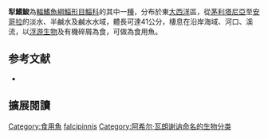 {{Speciesbox 
| status = NE
| status_system = IUCN3.1
| status_ref = 
| taxon = Liza falcipinnis
| authority =  [[Achille_Valenciennes|Valenciennes]], 1836
| synonyms = *''Chelon falcipinnis''<br /><small>Valenciennes, 1836</small>
*''Mugil falcipinnis''<br /><small>Valenciennes, 1836</small>
}}
'''犁鰭鮻'''為[[輻鰭魚綱|輻鰭魚綱]][[鯔形目|鯔形目]][[鯔科|鯔科]]的其中一[[種|種]]，分布於東[[大西洋|大西洋]]區，從[[茅利塔尼亞|茅利塔尼亞]]至[[安哥拉|安哥拉]]的淡水、半鹹水及鹹水水域，體長可達41公分，棲息在沿岸海域、河口、溪流，以[[浮游生物|浮游生物]]及有機碎屑為食，可做為食用魚。

== 参考文献 ==
{{reflist}}
*{{FishBase_species|genus=Liza|species=falcipinnis|year=2012|month=7}}

== 擴展閱讀 == 
{{refbegin}}
{{wikispecies-inline|Liza falcipinnis|犁鰭鮻}}
{{refend}}
{{Taxonbar|from=Q2123436}}

[[Category:食用魚|Category:食用魚]]
[[Category:鮻屬|falcipinnis]]
[[Category:阿希尔·瓦朗谢讷命名的生物分类|Category:阿希尔·瓦朗谢讷命名的生物分类]]